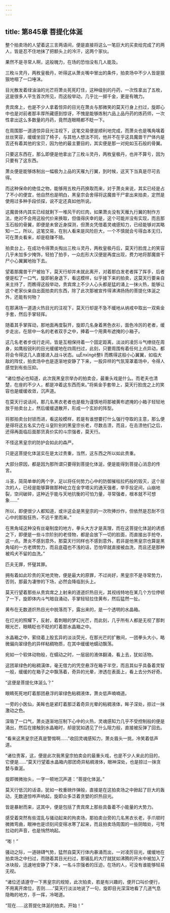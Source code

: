 ```yaml
---
---
---
```

title: 第845章 菩提化体涎
---



整个拍卖场的人望着这三言两语间，便是直接将这么一笔巨大的买卖给完成了的两人，皆是忍不住地抹了把额头上的冷汗，这两个家伙。

果然不是寻常人啊，这般魄力，在场的恐怕没有几人能及。

三枚斗灵丹，两枚皇极丹，听得这从萧炎嘴中冒出的条件，拍卖场中不少人皆是狠狠地咽了一口唾沫。

目光散发着绿油油的光芒将萧炎死死盯住，这种级别的丹药，一次性拿出了五枚，这是很多人平生首次所见，而这般举动，几乎比一掷千金，更是有魄力。

贵宾席上，也是不少人拿着惊异的目光在萧炎与那微笑的莫天行身上扫过，旋即心中也是对前者那丰厚所藏感到惊讶，不愧是能够炼制六品上品丹药的炼药师，一次性拿出这么多数量的丹药，竟然连眼睛都不眨一下。

在周围那一道道惊异目光注视下，这笔交易便是顺利地完成，而萧炎也是嘴角噙着丝丝笑容，缓缓坐回了椅子，与其他人想法不同，他并不在乎这具魔兽干尸体内是否还有着其他的宝贝，因为他的最主要目的，其实便是那一对宛如玉石般的骨翼。

只要这东西在，那么即便是他拿出了三枚斗灵丹，两枚皇极丹，也并不算亏，因为只要有了这东西。

萧炎便是能够炼制出一幅极为上品的天雁九行翼，到时候，这天下当真是尽可去得。

而这种保命的绝佳之物，能够用五枚丹药换取而来，对于萧炎来说，其实已经是占了不小的便宜，他自然也是明白，黑皇宗会舍得将这魔兽干尸拿出来拍卖，定然是使用过多种手段侦探，说不定还真如他所说。

这魔兽体内其实已经就剩下一堆风干的烂肉，如果萧炎没有天雁九行翼的制作方法，绝对不会用这般代价来换取，但值得庆幸的是，这个可能并没有实现，而且那玉石般的骨翼，即便是未曾近身探测，但萧炎凭借着灵魂感知力，已经能够对其略知一二，所以，这笔交易，在别人看来是风险巨大，一个不慎就会亏得血本无归，可在萧炎看来，却是稳赚不赔。

拍卖台上，在成功令得萧炎掏出三枚斗灵丹，两枚皇极丹后，莫天行脸庞上的笑容几乎未加多少掩饰，轻拍了拍手，一众彪形大汉便是再度出现，费力地将那魔兽干尸小心翼翼地抬下去。

望着那魔兽干尸被抬下，莫天行却并未就此离开，对着那白发老者挥了挥手，后者便是松了一口气，旋即躬身退下，看这模样，似乎接下来的拍卖，这莫天行要亲自来主持了，而瞧得这般举动，贵宾席上不少人心头都是猛的涌上一抹火热，能够让这个老家伙亲自出面拍卖的东西，除了此次那被宣传得沸沸扬扬的菩提化体涎之外，还能有何物？

在那满场一道道火热目光的注视下，莫天行却是不急不缓地从纳戒中取出一双紫金手套，然后手掌轻挥。

随着其手掌挥动，那地面再度裂开，旋即几名身着黑色衣衫，面色冷厉的老者，缓步走出，在居中一名的老者双手之中，捧着一个用黄布遮掩的小箱子。

这几名老者步伐行走间，皆是互相保持着一个固定距离，淡淡的凌厉斗气缭绕在周身，如鹰般锐利的目光缓缓地在四周扫过，此刻，只要周围有着任何上点异动，都将会令得这几人直接进入战斗状态。щЁлхīлɡě整li 而瞧得这般小心翼翼，如临大敌的阵仗，拍卖场中也是逐渐地安静了下来，一股异样的气氛笼罩着场中，令得人感觉到有些压抑。

“诸位想必也知道，此次我黑皇宗举办的拍卖会，最重头戏是什么。而老夫也清楚，在座的不少人，都是冲着这东西而来。”将紫金手套带上，莫天行脸庞之上的笑容也是缓缓收敛，沉声道。

在莫天行说话间，那几名黑衣老者也是极为谨慎地将那被黄布遮掩的小箱子轻轻地放于拍卖台上，然后缓缓退散开，形成一个玄妙的阵型。

将那拍卖台封锁而进，看这般模样，若是有谁想要打什么强行夺取的主意，那么便是得将这五名实力在斗皇阶别的黑皇宗长老，尽数击溃，而且，在击溃他们之后，还得再面临后面那货真价实的斗宗强者，莫天行。

不怪这黑皇宗的防护会如此的森严。

只是这菩提化体涎实在是太过贵重，当然，这东西之所以如此贵重。

大部分原因，都是因为那所谓只要得到菩提化体涎，便是能得到菩提心消息的传言。

斗圣，简简单单的两个字，足以将任何势力心中的防御摧枯拉朽般的毁灭，这个层次的人，已经是能够算做那种屹立在金字塔尖的通天强者，举手投足间，山崩地裂，空间破碎，这种近乎能与天地抗衡的可怕力量，寻常强者，根本就不可想象……”

所以，即便很少人都知道，或许这会是黑皇宗的一次吹捧炒作，但依然是忍耐不住心中的那股狂热，不远千里而来。”

在黑角域这种没有丝毫制度的地方，拳头大方才是真理，而在这菩提化体涎的诱惑之下，即便是一些斗宗阶别的老怪物，都是会放下一切的脸面，而直接出手抢夺，这一点。萧炎不感到意外，那莫天行同样也不感到意外，若非是他黑皇宗也算是黑角域的一方老牌势力，而且底蕴也不浅的话，恐怕早就直接被血洗，而且还是那种被鸡犬不留的血洗。”

匹夫无罪，怀璧其罪。

拥有着如此珍贵的天地灵物，便是最大的原罪，不过尚好，黑皇宗不是寻常势力，否则，那最为凄惨的下场，必然会降临到头上。

莫天行望着那些从贵宾席之上射来的道道炽热目光，其视线特地在某几个方位停顿了一下，旋即体内斗气暗自涌动，手掌轻轻拉住黄布，然后猛然一扯。

黄布在无数道炽热目光中脱落而下，露出来的，是一个透明的水晶箱。

在灯光的照耀下，反射，着刺眼的梦幻光芒，而此刻，几乎所有人都是无视了那刺眼光芒，眼睛眨也不眨的盯着那水晶箱之中。

水晶箱之中，萦绕着上股玄异的淡淡荧光，在那光芒的扩散间，一团拳头大小，略微偏向翠绿色的异样粘稠物质，在其中缓缓地蠕动飘荡。

宛如一个软体动物般，在蠕动之时，一层层的液体翻涌，看上去，犹如活物。

这团翠绿色的粘稠潢体，毫无借力的凭空悬浮在箱子半空，而且其似乎具备着灵智一般，缓缓的在箱子之中飘荡着，奇异的光晕，渗透在表面上，看上去分外好奇。

“这便是菩提化体涎么？”

眼睛死死地盯着那团悬浮的翠绿色粘稠液体，萧炎低声喃喃道。

一旁的小医仙，美眸也是紧盯着那泛着奇异光晕的粘稠液体，眸子深处，掠过一抹激动之色。

深吸了一口气，萧炎逐渐地压制下心中的火热，灵魂感知力几乎不受控制般的便是涌出，然后在接触到水晶箱时，却是犹如遇见了什么阻力般，直接被反弹了回去。

“看来这黑皇宗还真是警惕啊……”收回灵魂感知力，萧炎眉头一挑，冷笑着低声道。

“诸位贵客，这，便是此次我黑皇宗拍卖会的最重头戏，也是不少人来此的目的，它便是……”莫天行望着水晶箱内那团奇异粘稠液体，眼神深处，也是掠过一抹贪婪与垂涎。

旋即微微抬头，一字一顿地沉声道：“菩提化体涎。”

莫天行低沉的话语，犹如一枚重磅炸弹般，直接是在这拍卖场之中掀起了巨大的轰动，无数道惊哗声响起，旋即众多泛着贪婪的炽热目光。

皆是暴射而来，这其中，便是包括了贵宾席上那些具备着不小能量的大势力。

感受着突然有些混乱与骚动起来的拘卖场，那拍卖台旁的几名黑衣长老，手爪顿时微微弯曲，眼神也是顷刻间变得冰寒了起来，而且拍卖场周围的一些阴暗处，弓弩拉动的声音，也是悄然响起。

“嘭！”

骚动之际，一道磅礴气势，猛然自莫天行体内暴涌而出，一对凌厉目光，缓缓地在拍卖场之中扫过，而随着其目光扫过，那骚乱的大厅就犹如沸腾的开水中被加入了冰块般，迅速地安静了下来，一名斗宗强者的压迫，在场的人，可没有谁能够轻易无视。

“诸位还请遵守一下黑皇宗的规矩，此次拍卖，若是有兴趣的，便开口叫价便行，不用离开席位，否则……”莫天行淡淡地说了一句，旋即目光深深地看了几道气息隐晦的地方，手一挥，冷喝道。

“现在……这菩提化体涎的拍卖。开始！”